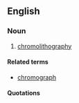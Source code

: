 ==English==

===Noun===
{{en-noun|chromographies}}

#{{obsolete}} [[chromolithography]]

====Related terms====
*[[chromograph]]

====Quotations====
{{seecites}}
{{count page|[[Wiktionary:Page count]]}}